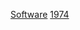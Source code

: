 {{Year by category
| m = 1
| c = 9
| d = 7
| y = 4
| cat = 软件
| in = 
| parent = 1970年代软件
| subcat = 1974年作品
| sortkey = Software
}}

[[Category:1974年计算机科学|Software]]
[[Category:各年软件|1974]]